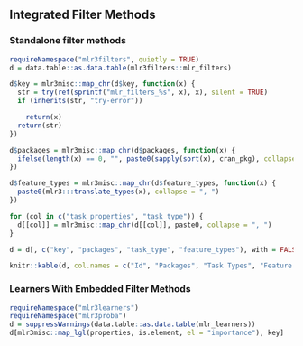 ## Integrated Filter Methods {#list-filters}

### Standalone filter methods {#fs-filter-list}

```r
requireNamespace("mlr3filters", quietly = TRUE)
d = data.table::as.data.table(mlr3filters::mlr_filters)

d$key = mlr3misc::map_chr(d$key, function(x) {
  str = try(ref(sprintf("mlr_filters_%s", x), x), silent = TRUE)
  if (inherits(str, "try-error"))

    return(x)
  return(str)
})

d$packages = mlr3misc::map_chr(d$packages, function(x) {
  ifelse(length(x) == 0, "", paste0(sapply(sort(x), cran_pkg), collapse = ", "))
})

d$feature_types = mlr3misc::map_chr(d$feature_types, function(x) {
  paste0(mlr3:::translate_types(x), collapse = ", ")
})

for (col in c("task_properties", "task_type")) {
  d[[col]] = mlr3misc::map_chr(d[[col]], paste0, collapse = ", ")
}

d = d[, c("key", "packages", "task_type", "feature_types"), with = FALSE]

knitr::kable(d, col.names = c("Id", "Packages", "Task Types", "Feature Types"))
```

### Learners With Embedded Filter Methods {#fs-filter-embedded-list}

```r
requireNamespace("mlr3learners")
requireNamespace("mlr3proba")
d = suppressWarnings(data.table::as.data.table(mlr_learners))
d[mlr3misc::map_lgl(properties, is.element, el = "importance"), key]
```
